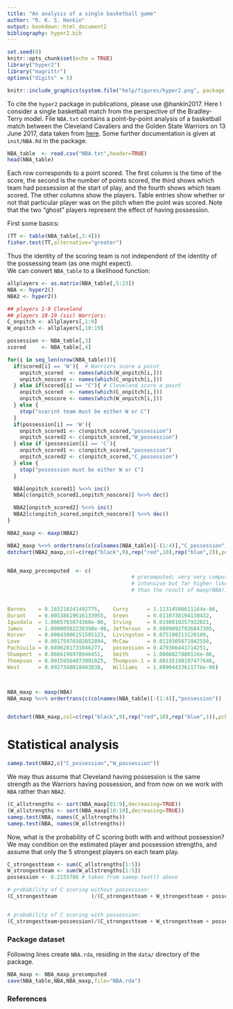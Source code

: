 ```yaml
---
title: "An analysis of a single basketball game"
author: "R. K. S. Hankin"
output: bookdown::html_document2
bibliography: hyper2.bib
---
```



```r
set.seed(0)
knitr::opts_chunk$set(echo = TRUE)
library("hyper2")
library("magrittr")
options("digits" = 5)
```

```r
knitr::include_graphics(system.file("help/figures/hyper2.png", package = "hyper2"))
```

To cite the `hyper2` package in publications, please use @hankin2017.
Here I consider a single basketball match from the perspective of the
Bradley-Terry model.  File `NBA.txt` contains a point-by-point
analysis of a basketball match between the Cleveland Cavaliers and the
Golden State Warriors on 13 June 2017, data taken from
[here](https://www.espn.com/nba/playbyplay?gameId=400954514).  Some
further documentation is given at `inst/NBA.Rd` in the package.

```r
NBA_table  <- read.csv("NBA.txt",header=TRUE)
head(NBA_table)
```

Each row corresponds to a point scored.  The first column is the time
of the score, the second is the number of points scored, the third
shows which team had possession at the start of play, and the fourth
shows which team scored.  The other columns show the players.  Table
entries show whether or not that particular player was on the pitch
when the point was scored.  Note that the two "ghost" players
represent the effect of having possession.

First some basics:

```r
(TT <- table(NBA_table[,3:4]))
fisher.test(TT,alternative="greater")
```

Thus the identity of the scoring team is not independent of the
identity of the possessing team (as one might expect).  
We can convert `NBA_table` to a likelihood function:

```r
allplayers <- as.matrix(NBA_table[,5:23])
NBA <- hyper2()
NBA2 <- hyper2()

## players 1-9 Cleveland
## players 10-19 (sic) Warriors:
C_onpitch <- allplayers[,1:9]
W_onpitch <- allplayers[,10:19]

possession <- NBA_table[,3]
scored     <- NBA_table[,4]

for(i in seq_len(nrow(NBA_table))){
  if(scored[i] == 'W'){  # Warriors score a point
    onpitch_scored  <- names(which(W_onpitch[i,]))
    onpitch_noscore <- names(which(C_onpitch[i,]))
  } else if(scored[i] == "C"){ # Cleveland score a point
    onpitch_scored  <- names(which(C_onpitch[i,]))
    onpitch_noscore <- names(which(W_onpitch[i,]))
  } else {
    stop("scorint team must be either W or C")
  }
  if(possession[i] == 'W'){
    onpitch_scored1 <- c(onpitch_scored,"possession")
    onpitch_scored2 <- c(onpitch_scored,"W_possession")
  } else if (possession[i] == 'C'){
    onpitch_scored1 <- c(onpitch_scored,"possession")
    onpitch_scored2 <- c(onpitch_scored,"C_possession")
  } else {
    stop("possession must be either W or C")
  }

  NBA[onpitch_scored1] %<>% inc()
  NBA[c(onpitch_scored1,onpitch_noscore)] %<>% dec()

  NBA2[onpitch_scored2] %<>% inc()
  NBA2[c(onpitch_scored,onpitch_noscore)] %<>% dec()
}

NBA2_maxp <- maxp(NBA2)

NBA2_maxp %<>% ordertrans(c(colnames(NBA_table)[-(1:4)],"C_possession","W_possession"))
dotchart(NBA2_maxp,col=c(rep("black",9),rep("red",10),rep("blue",2)),pch=16)


NBA_maxp_precomputed  <- c(
                                        # precomputed; very very computer
                                        # intensive but far higher likelihood
                                        # than the result of maxp(NBA):
    

Barnes    = 0.165210241492775,    Curry      = 1.11314508611164e-06,
Durant    = 0.00538619616133955,  Green      = 0.0110738194130432,
Iguodala  = 1.0005765074368e-06,  Irving     = 0.0198810257932021,
James     = 1.00000582238398e-06, Jefferson  = 0.00990927936847305,
Korver    = 0.00843806151505123,  Livingston = 0.075108213128189,
Love      = 0.00175976502052894,  McCaw      = 0.0119305671842558,
Pachiuila = 0.0496281731046277,   possession = 0.479366441714251,
Shumpert  = 0.0666196978946451,   Smith      = 1.0008827880116e-06,
Thompson  = 0.00159564073991825,  Thompson.1 = 0.00135198197477646,
West      = 0.0927348818403838,   Williams   = 1.89904433611776e-06)



NBA_maxp <- maxp(NBA)
NBA_maxp %<>% ordertrans(c(colnames(NBA_table)[-(1:4)],"possession"))


dotchart(NBA_maxp,col=c(rep("black",9),rep("red",10),rep("blue",1)),pch=16)
```

# Statistical analysis

```r
samep.test(NBA2,c("C_possession","W_possession"))
```

We may thus assume that Cleveland having possession is the same
strength as the Warriors having possession, and from now on we work
with `NBA` rather than `NBA2`.


```r
(C_allstrengths <- sort(NBA_maxp[01:9],decreasing=TRUE))
(W_allstrengths <- sort(NBA_maxp[10:19],decreasing=TRUE))
samep.test(NBA, names(C_allstrengths))
samep.test(NBA, names(W_allstrengths))
```

Now, what is the probability of C scoring both with and without
possession?  We may condition on the estimated player and possession
strengths, and assume that only the 5 strongest players on each team
play.

```r
C_strongestteam <- sum(C_allstrengths[1:5])
W_strongestteam <- sum(W_allstrengths[1:5])
possession <- 0.2155786 # taken from samep.test() above

# probability of C scoring without possession:
(C_strongestteam           )/(C_strongestteam + W_strongestteam + possession)


# probability of C scoring with possession:
(C_strongestteam+possession)/(C_strongestteam + W_strongestteam + possession)
```


### Package dataset {-}

Following lines create `NBA.rda`, residing in the `data/` directory of the package.

```r
NBA_maxp <- NBA_maxp_precomputed
save(NBA_table,NBA,NBA_maxp,file="NBA.rda")
```

### References {-}